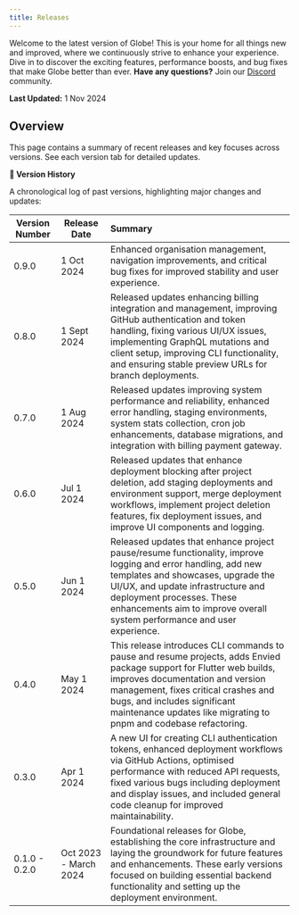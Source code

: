 ```yaml
---
title: Releases
---
```


Welcome to the latest version of Globe! This is your home for all things new and improved, where we continuously strive to enhance your experience. Dive in to discover the exciting features, performance boosts, and bug fixes that make Globe better than ever. **Have any questions?** Join our [Discord](https://invertase.link/globe-discord) community. 

**Last Updated:** 1 Nov 2024  

## **Overview**
This page contains a summary of recent releases and key focuses across versions. See each version tab for detailed updates.

**🚀 Version History**

A chronological log of past versions, highlighting major changes and updates:

|  Version Number | Release Date |  Summary |
| ----- | ----- | :---- |
| 0.9.0 | 1 Oct 2024 | Enhanced organisation management, navigation improvements, and critical bug fixes for improved stability and user experience. |
| 0.8.0 | 1 Sept 2024 | Released updates enhancing billing integration and management, improving GitHub authentication and token handling, fixing various UI/UX issues, implementing GraphQL mutations and client setup, improving CLI functionality, and ensuring stable preview URLs for branch deployments. |
| 0.7.0 | 1 Aug 2024 | Released updates improving system performance and reliability, enhanced error handling, staging environments, system stats collection, cron job enhancements, database migrations, and integration with billing payment gateway. |
| 0.6.0 | Jul 1 2024 | Released updates that enhance deployment blocking after project deletion, add staging deployments and environment support, merge deployment workflows, implement project deletion features, fix deployment issues, and improve UI components and logging. |
| 0.5.0 | Jun 1 2024 | Released updates that enhance project pause/resume functionality, improve logging and error handling, add new templates and showcases, upgrade the UI/UX, and update infrastructure and deployment processes. These enhancements aim to improve overall system performance and user experience. |
| 0.4.0 | May 1 2024 | This release introduces CLI commands to pause and resume projects, adds Envied package support for Flutter web builds, improves documentation and version management, fixes critical crashes and bugs, and includes significant maintenance updates like migrating to pnpm and codebase refactoring. |
| 0.3.0 | Apr 1 2024 | A new UI for creating CLI authentication tokens, enhanced deployment workflows via GitHub Actions, optimised performance with reduced API requests, fixed various bugs including deployment and display issues, and included general code cleanup for improved maintainability. |
| 0.1.0 \- 0.2.0 | Oct 2023 \- March 2024 | Foundational releases for Globe, establishing the core infrastructure and laying the groundwork for future features and enhancements. These early versions focused on building essential backend functionality and setting up the deployment environment. |